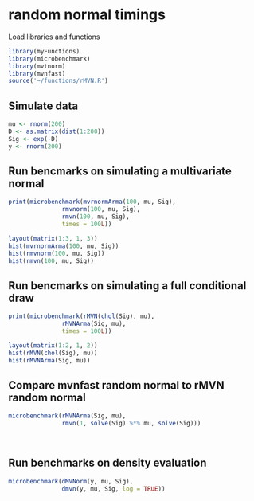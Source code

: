 # random normal timings
 
 Load libraries and functions
 
```r
library(myFunctions)
library(microbenchmark)
library(mvtnorm)
library(mvnfast)
source('~/functions/rMVN.R')
```

## Simulate data

```r
mu <- rnorm(200)
D <- as.matrix(dist(1:200))
Sig <- exp(-D)
y <- rnorm(200)
```

## Run bencmarks on simulating a multivariate normal

```r
print(microbenchmark(mvrnormArma(100, mu, Sig),
               rmvnorm(100, mu, Sig),
               rmvn(100, mu, Sig),
               times = 100L))

layout(matrix(1:3, 1, 3))
hist(mvrnormArma(100, mu, Sig))
hist(rmvnorm(100, mu, Sig))
hist(rmvn(100, mu, Sig))
```

## Run bencmarks on simulating a full conditional draw

```r
print(microbenchmark(rMVN(chol(Sig), mu),
               rMVNArma(Sig, mu),
               times = 100L))

layout(matrix(1:2, 1, 2))
hist(rMVN(chol(Sig), mu))
hist(rMVNArma(Sig, mu))
```

## Compare mvnfast random normal to rMVN random normal

```r
microbenchmark(rMVNArma(Sig, mu),
               rmvn(1, solve(Sig) %*% mu, solve(Sig)))
               
            

```

## Run benchmarks on density evaluation

```r
microbenchmark(dMVNorm(y, mu, Sig),
               dmvn(y, mu, Sig, log = TRUE)) 

```
